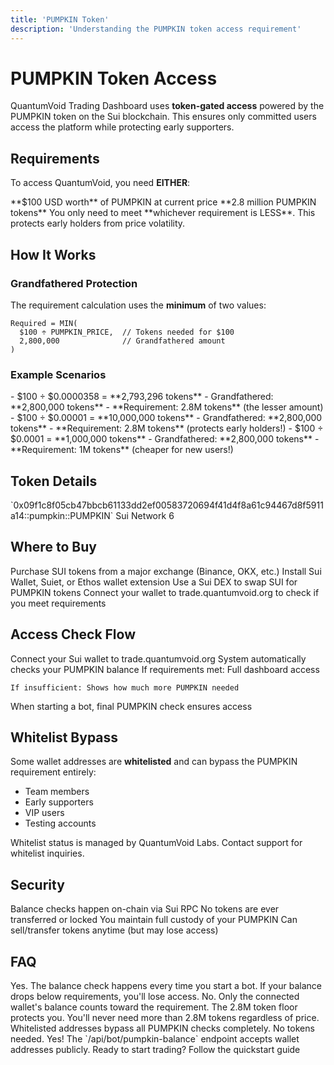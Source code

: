 ```yaml
---
title: 'PUMPKIN Token'
description: 'Understanding the PUMPKIN token access requirement'
---
```


# PUMPKIN Token Access

QuantumVoid Trading Dashboard uses **token-gated access** powered by the PUMPKIN token on the Sui blockchain. This ensures only committed users access the platform while protecting early supporters.

## Requirements

To access QuantumVoid, you need **EITHER**:

<CardGroup cols={2}>
  <Card title="USD Value" icon="dollar-sign">
    **$100 USD worth** of PUMPKIN at current price
  </Card>
  <Card title="Token Amount" icon="coins">
    **2.8 million PUMPKIN tokens**
  </Card>
</CardGroup>

<Info>
  You only need to meet **whichever requirement is LESS**. This protects early holders from price volatility.
</Info>

## How It Works

### Grandfathered Protection

The requirement calculation uses the **minimum** of two values:

```
Required = MIN(
  $100 ÷ PUMPKIN_PRICE,  // Tokens needed for $100
  2,800,000              // Grandfathered amount
)
```

### Example Scenarios

<Tabs>
  <Tab title="Normal Price ($0.0000358)">
    - $100 ÷ $0.0000358 = **2,793,296 tokens**
    - Grandfathered: **2,800,000 tokens**
    - **Requirement: 2.8M tokens** (the lesser amount)
  </Tab>
  
  <Tab title="Price Drops ($0.00001)">
    - $100 ÷ $0.00001 = **10,000,000 tokens**
    - Grandfathered: **2,800,000 tokens**
    - **Requirement: 2.8M tokens** (protects early holders!)
  </Tab>
  
  <Tab title="Price Moons ($0.0001)">
    - $100 ÷ $0.0001 = **1,000,000 tokens**
    - Grandfathered: **2,800,000 tokens**
    - **Requirement: 1M tokens** (cheaper for new users!)
  </Tab>
</Tabs>

## Token Details

<ParamField path="Contract" type="string">
  `0x09f1c8f05cb47bbcb61133dd2ef00583720694f41d4f8a61c94467d8f5911a14::pumpkin::PUMPKIN`
</ParamField>

<ParamField path="Blockchain" type="string">
  Sui Network
</ParamField>

<ParamField path="Decimals" type="number">
  6
</ParamField>

## Where to Buy

<Steps>
  <Step title="Get SUI">
    Purchase SUI tokens from a major exchange (Binance, OKX, etc.)
  </Step>
  
  <Step title="Set up Sui Wallet">
    Install Sui Wallet, Suiet, or Ethos wallet extension
  </Step>
  
  <Step title="Swap for PUMPKIN">
    Use a Sui DEX to swap SUI for PUMPKIN tokens
  </Step>
  
  <Step title="Verify Balance">
    Connect your wallet to trade.quantumvoid.org to check if you meet requirements
  </Step>
</Steps>

## Access Check Flow

<Steps>
  <Step title="Connect Wallet">
    Connect your Sui wallet to trade.quantumvoid.org
  </Step>
  
  <Step title="Balance Verification">
    System automatically checks your PUMPKIN balance
  </Step>
  
  <Step title="Access Granted">
    If requirements met: Full dashboard access
    
    If insufficient: Shows how much more PUMPKIN needed
  </Step>
  
  <Step title="Start Trading">
    When starting a bot, final PUMPKIN check ensures access
  </Step>
</Steps>

## Whitelist Bypass

Some wallet addresses are **whitelisted** and can bypass the PUMPKIN requirement entirely:

- Team members
- Early supporters
- VIP users
- Testing accounts

<Info>
  Whitelist status is managed by QuantumVoid Labs. Contact support for whitelist inquiries.
</Info>

## Security

<Check>Balance checks happen on-chain via Sui RPC</Check>
<Check>No tokens are ever transferred or locked</Check>
<Check>You maintain full custody of your PUMPKIN</Check>
<Check>Can sell/transfer tokens anytime (but may lose access)</Check>

## FAQ

<AccordionGroup>
  <Accordion title="Do I need to keep PUMPKIN in my wallet?">
    Yes. The balance check happens every time you start a bot. If your balance drops below requirements, you'll lose access.
  </Accordion>

  <Accordion title="Can I use PUMPKIN from multiple wallets?">
    No. Only the connected wallet's balance counts toward the requirement.
  </Accordion>

  <Accordion title="What if PUMPKIN price crashes?">
    The 2.8M token floor protects you. You'll never need more than 2.8M tokens regardless of price.
  </Accordion>

  <Accordion title="What if I'm whitelisted?">
    Whitelisted addresses bypass all PUMPKIN checks completely. No tokens needed.
  </Accordion>

  <Accordion title="Can I check my balance before connecting?">
    Yes! The `/api/bot/pumpkin-balance` endpoint accepts wallet addresses publicly.
  </Accordion>
</AccordionGroup>

<Card title="Get Started" icon="rocket" href="/quickstart">
  Ready to start trading? Follow the quickstart guide
</Card>
